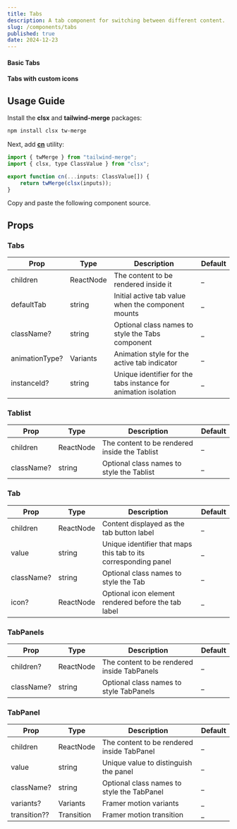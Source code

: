 ```yaml
---
title: Tabs
description: A tab component for switching between different content.
slug: /components/tabs
published: true
date: 2024-12-23
---
```


#### Basic Tabs
<ComponentCodePreview category="examples" name="tabs-basic" hasReTrigger />

#### Tabs with custom icons
<ComponentCodePreview category="examples" name="tabs-custom-icons" hasReTrigger />

## Usage Guide

Install the **clsx** and **tailwind-merge** packages:
```bash
npm install clsx tw-merge
```

Next, add [**cn**](https://github.com/yogendrarana/craftui/blob/master/src/lib/utils.ts) utility:
```jsx
import { twMerge } from "tailwind-merge";
import { clsx, type ClassValue } from "clsx";

export function cn(...inputs: ClassValue[]) {
    return twMerge(clsx(inputs));
}
```

Copy and paste the following component source.
<ComponentSource name="tabs" category="core" />


## Props

### Tabs

| Prop             | Type              | Description                                                         | Default |
| ---------------  | ----------------- | ------------------------------------------------------------------- | ------- |
| children         | ReactNode         | The content to be rendered inside it                                | _       |
| defaultTab       | string            | Initial active tab value when the component mounts                  | _       |
| className?       | string            | Optional class names to style the Tabs component                    | _       |
| animationType?   | Variants          | Animation style for the active tab indicator                        | _       |
| instanceId?      | string            | Unique identifier for the tabs instance for animation isolation     | _       |

### Tablist

| Prop         | Type              | Description                                             | Default |
| -----------  | ----------------- | ------------------------------------------------------- | ------- |
| children     | ReactNode         | The content to be rendered inside the Tablist           | _       |
| className?   | string            | Optional class names to style the Tablist               | _       |

### Tab

| Prop           | Type              | Description                                                           | Default |
| -------------  | ----------------- | --------------------------------------------------------------------- | ------- |
| children       | ReactNode         | Content displayed as the tab button label                             | _       |
| value          | string            | Unique identifier that maps this tab to its corresponding panel       | _       |
| className?     | string            | Optional class names to style the Tab                                 | _       |
| icon?          | ReactNode         | Optional icon element rendered before the tab label                   | _       |

### TabPanels

| Prop         | Type              | Description                                             | Default |
| -----------  | ----------------- | ------------------------------------------------------- | ------- |
| children?    | ReactNode         | The content to be rendered inside TabPanels             | _       |
| className?   | string            | Optional class names to style TabPanels                 | _       |

### TabPanel

| Prop           | Type              | Description                                             | Default |
| -------------  | ----------------- | ------------------------------------------------------- | ------- |
| children       | ReactNode         | The content to be rendered inside TabPanel              | _       |
| value          | string            | Unique value to distinguish the panel                   | _       |
| className?     | string            | Optional class names to style the TabPanel              | _       |
| variants?      | Variants          | Framer motion variants                                  | _       |
| transition??   | Transition        | Framer motion transition                                | _       |